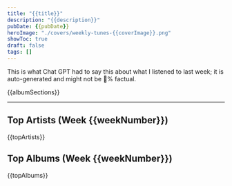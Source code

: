 ```yaml
---
title: "{{title}}"
description: "{{description}}"
pubDate: {{pubDate}}
heroImage: "./covers/weekly-tunes-{{coverImage}}.png"
showToc: true
draft: false
tags: []
---
```


<NoteCallout title="Note">
This is what Chat GPT had to say this about what I listened to last week; it is auto-generated and might not be 💯% factual.
</NoteCallout>

{{albumSections}}

---

## Top Artists (Week {{weekNumber}})

{{topArtists}}

## Top Albums (Week {{weekNumber}})

{{topAlbums}}
